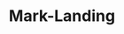 ---
slug: mark-landing-project
link: /projects/mark-landing-project/
category: 'projects'
title: Mark-Landing
publicData: Sep 11th 2020
pagesCount: 1
pages: 
        - page:
            - image: ../../assets/images/projects/project-0-openfactoring/1.jpg
            - title: Главная
sortIdx: 120
---